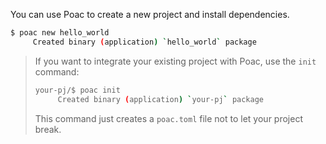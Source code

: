 You can use Poac to create a new project and install dependencies.

```bash
$ poac new hello_world
     Created binary (application) `hello_world` package
```

> If you want to integrate your existing project with Poac, use the `init` command:
>
> ```bash
> your-pj/$ poac init
>      Created binary (application) `your-pj` package
> ```
>
> This command just creates a `poac.toml` file not to let your project break.
